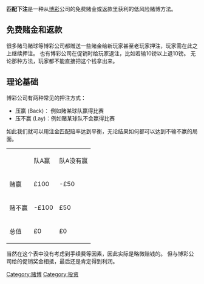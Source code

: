 '''匹配下注'''是一种从[[博彩|博彩]]公司的免费赌金或返款里获利的低风险赌博方法。

== 免费赌金和返款 ==
很多赌马赌球等博彩公司都赠送一些赌金给新玩家甚至老玩家押注，玩家需在此之上继续押注。
也有博彩公司在促销时给玩家退注，比如若输10镑以上退10镑。
无论那种方法，玩家都不能直接把这个钱拿出来。

== 理论基础 ==
博彩公司有两种常见的押注方式：
* 压赢 (Back)： 例如赌某球队赢得比赛
* 压不赢 (Lay)：例如赌某球队不会赢得比赛

如此我们就可以用注金匹配赔率达到平衡，无论结果如何都可以达到不输不赢的局面。

{| class="wikitable" style="text-align:center"
| || 队A赢 || 队A没有赢
|-
|赌赢 || £100 || -£50
|-
|赌不赢 || -£100 || £50
|-
|总值 || £0 || £0
|}

当然在这个表中没有考虑到手续费等因素，因此实际是略微赔钱的。
但与博彩公司给的促销奖金相抵，最后还是肯定得到利润。
{{Investment-stub}}
[[Category:赌博|Category:赌博]]
[[Category:投资|Category:投资]]